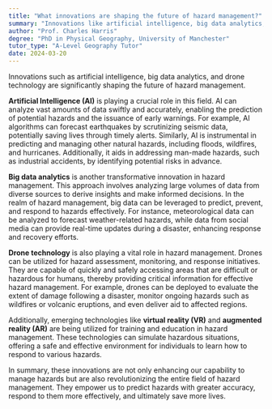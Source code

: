 ```yaml
---
title: "What innovations are shaping the future of hazard management?"
summary: "Innovations like artificial intelligence, big data analytics, and drone technology are transforming hazard management, enhancing efficiency and effectiveness in predicting and responding to potential risks."
author: "Prof. Charles Harris"
degree: "PhD in Physical Geography, University of Manchester"
tutor_type: "A-Level Geography Tutor"
date: 2024-03-20
---
```


Innovations such as artificial intelligence, big data analytics, and drone technology are significantly shaping the future of hazard management.

**Artificial Intelligence (AI)** is playing a crucial role in this field. AI can analyze vast amounts of data swiftly and accurately, enabling the prediction of potential hazards and the issuance of early warnings. For example, AI algorithms can forecast earthquakes by scrutinizing seismic data, potentially saving lives through timely alerts. Similarly, AI is instrumental in predicting and managing other natural hazards, including floods, wildfires, and hurricanes. Additionally, it aids in addressing man-made hazards, such as industrial accidents, by identifying potential risks in advance.

**Big data analytics** is another transformative innovation in hazard management. This approach involves analyzing large volumes of data from diverse sources to derive insights and make informed decisions. In the realm of hazard management, big data can be leveraged to predict, prevent, and respond to hazards effectively. For instance, meteorological data can be analyzed to forecast weather-related hazards, while data from social media can provide real-time updates during a disaster, enhancing response and recovery efforts.

**Drone technology** is also playing a vital role in hazard management. Drones can be utilized for hazard assessment, monitoring, and response initiatives. They are capable of quickly and safely accessing areas that are difficult or hazardous for humans, thereby providing critical information for effective hazard management. For example, drones can be deployed to evaluate the extent of damage following a disaster, monitor ongoing hazards such as wildfires or volcanic eruptions, and even deliver aid to affected regions.

Additionally, emerging technologies like **virtual reality (VR)** and **augmented reality (AR)** are being utilized for training and education in hazard management. These technologies can simulate hazardous situations, offering a safe and effective environment for individuals to learn how to respond to various hazards.

In summary, these innovations are not only enhancing our capability to manage hazards but are also revolutionizing the entire field of hazard management. They empower us to predict hazards with greater accuracy, respond to them more effectively, and ultimately save more lives.
    